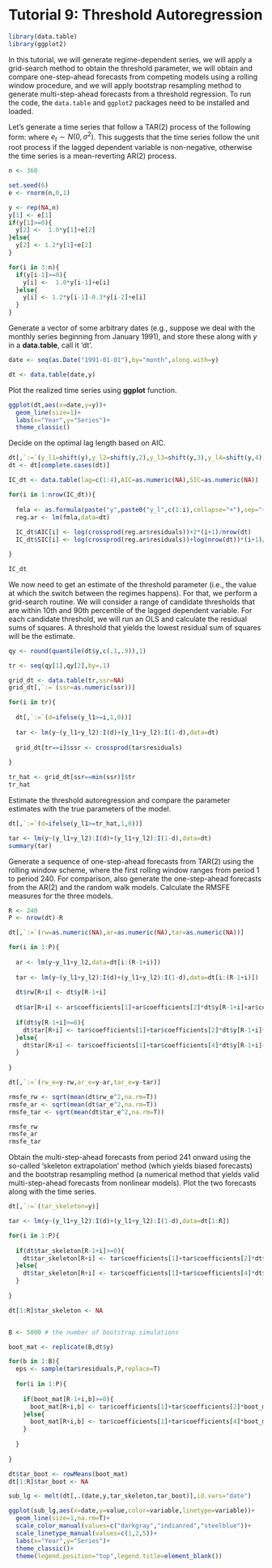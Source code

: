 # Tutorial 9: Threshold Autoregression {-}


```r
library(data.table)
library(ggplot2)
```

In this tutorial, we will generate regime-dependent series, we will apply a grid-search method to obtain the threshold parameter, we will obtain and compare one-step-ahead forecasts from competing models using a rolling window procedure, and we will apply bootstrap resampling method to generate multi-step-ahead forecasts from a threshold regression. To run the code, the `data.table` and `ggplot2` packages need to be installed and loaded.

Let's generate a time series that follow a TAR(2) process of the following form: 
<!-- $$y_t = \left\{\begin{array} -->
<!-- {ll} -->
<!-- y_{t-1} + \varepsilon_t & \text{if}~~y_{t-1}\ge0 \\ -->
<!-- 1.2y_{t-1}-0.3y_{t-2} + \varepsilon_t & \text{if}~~y_{t-1} < 0 -->
<!-- \end{array}\right. -->
<!-- $$ -->
where $e_{t} \sim N(0,\sigma^2)$. This suggests that the time series follow the unit root process if the lagged dependent variable is non-negative, otherwise the time series is a mean-reverting AR(2) process.

```r
n <- 360

set.seed(6)
e <- rnorm(n,0,1)

y <- rep(NA,n)
y[1] <- e[1]
if(y[1]>=0){
  y[2] <-  1.0*y[1]+e[2]
}else{
  y[2] <- 1.2*y[1]+e[2]
}

for(i in 3:n){
  if(y[i-1]>=0){
    y[i] <-  1.0*y[i-1]+e[i]
  }else{
    y[i] <- 1.2*y[i-1]-0.3*y[i-2]+e[i]
  }
}
```

Generate a vector of some arbitrary dates (e.g., suppose we deal with the monthly series beginning from January 1991), and store these along with $y$ in a **data.table**, call it 'dt'.

```r
date <- seq(as.Date("1991-01-01"),by="month",along.with=y)

dt <- data.table(date,y)
```

Plot the realized time series using **ggplot** function.

```r
ggplot(dt,aes(x=date,y=y))+
  geom_line(size=1)+
  labs(x="Year",y="Series")+
  theme_classic()
```

Decide on the optimal lag length based on AIC.

```r
dt[,`:=`(y_l1=shift(y),y_l2=shift(y,2),y_l3=shift(y,3),y_l4=shift(y,4))]
dt <- dt[complete.cases(dt)]

IC_dt <- data.table(lag=c(1:4),AIC=as.numeric(NA),SIC=as.numeric(NA))

for(i in 1:nrow(IC_dt)){
  
  fmla <- as.formula(paste("y",paste0("y_l",c(1:i),collapse="+"),sep="~"))
  reg.ar <- lm(fmla,data=dt)
  
  IC_dt$AIC[i] <- log(crossprod(reg.ar$residuals))+2*(i+1)/nrow(dt)
  IC_dt$SIC[i] <- log(crossprod(reg.ar$residuals))+log(nrow(dt))*(i+1)/nrow(dt)

}

IC_dt
```

We now need to get an estimate of the threshold parameter (i.e., the value at which the switch between the regimes happens). For that, we perform a grid-search routine. We will consider a range of candidate thresholds that are within 10th and 90th percentile of the lagged dependent variable. For each candidate threshold, we will run an OLS and calculate the residual sums of squares. A threshold that yields the lowest residual sum of squares will be the estimate. 

```r
qy <- round(quantile(dt$y,c(.1,.9)),1)

tr <- seq(qy[1],qy[2],by=.1)

grid_dt <- data.table(tr,ssr=NA)
grid_dt[,`:=`(ssr=as.numeric(ssr))]

for(i in tr){
  
  dt[,`:=`(d=ifelse(y_l1>=i,1,0))]
  
  tar <- lm(y~(y_l1+y_l2):I(d)+(y_l1+y_l2):I(1-d),data=dt)
  
  grid_dt[tr==i]$ssr <- crossprod(tar$residuals)
  
}

tr_hat <- grid_dt[ssr==min(ssr)]$tr
tr_hat
```

Estimate the threshold autoregression and compare the parameter estimates with the true parameters of the model.

```r
dt[,`:=`(d=ifelse(y_l1>=tr_hat,1,0))]

tar <- lm(y~(y_l1+y_l2):I(d)+(y_l1+y_l2):I(1-d),data=dt)
summary(tar)
```

Generate a sequence of one-step-ahead forecasts from TAR(2) using the rolling window scheme, where the first rolling window ranges from period 1 to period 240. For comparison, also generate the one-step-ahead forecasts from the AR(2) and the random walk models. Calculate the RMSFE measures for the three models.

```r
R <- 240
P <- nrow(dt)-R

dt[,`:=`(rw=as.numeric(NA),ar=as.numeric(NA),tar=as.numeric(NA))]

for(i in 1:P){
  
  ar <- lm(y~y_l1+y_l2,data=dt[i:(R-1+i)])
  
  tar <- lm(y~(y_l1+y_l2):I(d)+(y_l1+y_l2):I(1-d),data=dt[i:(R-1+i)])
  
  dt$rw[R+i] <- dt$y[R-1+i]
  
  dt$ar[R+i] <- ar$coefficients[1]+ar$coefficients[2]*dt$y[R-1+i]+ar$coefficients[3]*dt$y[R-2+i]
  
  if(dt$y[R-1+i]>=0){
    dt$tar[R+i] <- tar$coefficients[1]+tar$coefficients[2]*dt$y[R-1+i]+tar$coefficients[3]*dt$y[R-2+i]
  }else{
    dt$tar[R+i] <- tar$coefficients[1]+tar$coefficients[4]*dt$y[R-1+i]+tar$coefficients[5]*dt$y[R-2+i]
  }
  
}

dt[,`:=`(rw_e=y-rw,ar_e=y-ar,tar_e=y-tar)]

rmsfe_rw <- sqrt(mean(dt$rw_e^2,na.rm=T))
rmsfe_ar <- sqrt(mean(dt$ar_e^2,na.rm=T))
rmsfe_tar <- sqrt(mean(dt$tar_e^2,na.rm=T))

rmsfe_rw
rmsfe_ar
rmsfe_tar
```

Obtain the multi-step-ahead forecasts from period 241 onward using the so-called 'skeleton extrapolation' method (which yields biased forecasts) and the bootstrap resampling method (a numerical method that yields valid multi-step-ahead forecasts from nonlinear models). Plot the two forecasts along with the time series.

```r
dt[,`:=`(tar_skeleton=y)]

tar <- lm(y~(y_l1+y_l2):I(d)+(y_l1+y_l2):I(1-d),data=dt[1:R])

for(i in 1:P){
  
  if(dt$tar_skeleton[R-1+i]>=0){
    dt$tar_skeleton[R+i] <- tar$coefficients[1]+tar$coefficients[2]*dt$tar_skeleton[R-1+i]+tar$coefficients[3]*dt$tar_skeleton[R-2+i]
  }else{
    dt$tar_skeleton[R+i] <- tar$coefficients[1]+tar$coefficients[4]*dt$tar_skeleton[R-1+i]+tar$coefficients[5]*dt$tar_skeleton[R-2+i]
  }
  
}

dt[1:R]$tar_skeleton <- NA


B <- 5000 # the number of bootstrap simulations

boot_mat <- replicate(B,dt$y)

for(b in 1:B){
  eps <- sample(tar$residuals,P,replace=T)
  
  for(i in 1:P){
    
    if(boot_mat[R-1+i,b]>=0){
      boot_mat[R+i,b] <- tar$coefficients[1]+tar$coefficients[2]*boot_mat[R-1+i,b]+tar$coefficients[3]*boot_mat[R-2+i,b]+eps[i]
    }else{
      boot_mat[R+i,b] <- tar$coefficients[1]+tar$coefficients[4]*boot_mat[R-1+i,b]+tar$coefficients[5]*boot_mat[R-2+i,b]+eps[i]
    }
    
  }
  
}

dt$tar_boot <- rowMeans(boot_mat)
dt[1:R]$tar_boot <- NA

sub_lg <- melt(dt[,.(date,y,tar_skeleton,tar_boot)],id.vars="date")

ggplot(sub_lg,aes(x=date,y=value,color=variable,linetype=variable))+
  geom_line(size=1,na.rm=T)+
  scale_color_manual(values=c("darkgray","indianred","steelblue"))+
  scale_linetype_manual(values=c(1,2,5))+
  labs(x="Year",y="Series")+
  theme_classic()+
  theme(legend.position="top",legend.title=element_blank())
```

